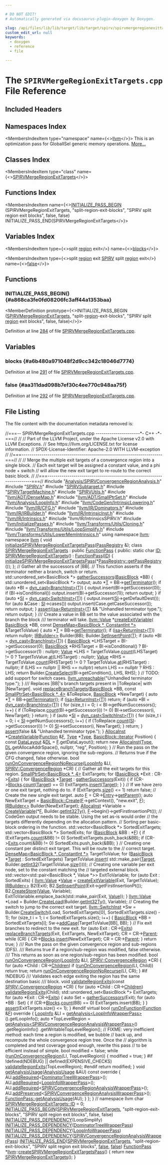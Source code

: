 ```yaml
---

# DO NOT EDIT!
# Automatically generated via docusaurus-plugin-doxygen by Doxygen.

slug: /api/files/lib/lib/target/lib/target/spirv/spirvmergeregionexittargets-cpp
custom_edit_url: null
keywords:
  - doxygen
  - reference
  - file

---
```





# The `SPIRVMergeRegionExitTargets.cpp` File Reference

<DoxygenPage pluginConfig={pluginConfig}>



## Included Headers

<IncludesList>
<IncludesListItem
  filePath="Analysis/SPIRVConvergenceRegionAnalysis.h"
  permalink="/docs/api/files/lib/lib/target/lib/target/spirv/lib/target/spirv/analysis/spirvconvergenceregionanalysis-h"
  isLocal="true" />
<IncludesListItem
  filePath="SPIRV.h"
  permalink="/docs/api/files/lib/lib/target/lib/target/spirv/spirv-h"
  isLocal="true" />
<IncludesListItem
  filePath="SPIRVSubtarget.h"
  permalink="/docs/api/files/lib/lib/target/lib/target/spirv/spirvsubtarget-h"
  isLocal="true" />
<IncludesListItem
  filePath="SPIRVTargetMachine.h"
  permalink="/docs/api/files/lib/lib/target/lib/target/spirv/spirvtargetmachine-h"
  isLocal="true" />
<IncludesListItem
  filePath="SPIRVUtils.h"
  permalink="/docs/api/files/lib/lib/target/lib/target/spirv/spirvutils-h"
  isLocal="true" />
<IncludesListItem
  filePath="llvm/ADT/DenseMap.h"
  permalink="/docs/api/files/include/include/llvm/include/llvm/adt/densemap-h"
  isLocal="true" />
<IncludesListItem
  filePath="llvm/ADT/SmallPtrSet.h"
  permalink="/docs/api/files/include/include/llvm/include/llvm/adt/smallptrset-h"
  isLocal="true" />
<IncludesListItem
  filePath="llvm/Analysis/LoopInfo.h"
  permalink="/docs/api/files/include/include/llvm/include/llvm/analysis/loopinfo-h"
  isLocal="true" />
<IncludesListItem
  filePath="llvm/CodeGen/IntrinsicLowering.h"
  permalink="/docs/api/files/include/include/llvm/include/llvm/codegen/intrinsiclowering-h"
  isLocal="true" />
<IncludesListItem
  filePath="llvm/IR/CFG.h"
  permalink="/docs/api/files/include/include/llvm/include/llvm/ir/cfg-h"
  isLocal="true" />
<IncludesListItem
  filePath="llvm/IR/Dominators.h"
  permalink="/docs/api/files/include/include/llvm/include/llvm/ir/dominators-h"
  isLocal="true" />
<IncludesListItem
  filePath="llvm/IR/IRBuilder.h"
  permalink="/docs/api/files/include/include/llvm/include/llvm/ir/irbuilder-h"
  isLocal="true" />
<IncludesListItem
  filePath="llvm/IR/IntrinsicInst.h"
  permalink="/docs/api/files/include/include/llvm/include/llvm/ir/intrinsicinst-h"
  isLocal="true" />
<IncludesListItem
  filePath="llvm/IR/Intrinsics.h"
  permalink="/docs/api/files/include/include/llvm/include/llvm/ir/intrinsics-h"
  isLocal="true" />
<IncludesListItem
  filePath="llvm/IR/IntrinsicsSPIRV.h"
  permalink=""
  isLocal="true" />
<IncludesListItem
  filePath="llvm/InitializePasses.h"
  permalink="/docs/api/files/include/include/llvm/initializepasses-h"
  isLocal="true" />
<IncludesListItem
  filePath="llvm/Transforms/Utils/Cloning.h"
  permalink="/docs/api/files/include/include/llvm/include/llvm/transforms/include/llvm/transforms/utils/cloning-h"
  isLocal="true" />
<IncludesListItem
  filePath="llvm/Transforms/Utils/LoopSimplify.h"
  permalink="/docs/api/files/include/include/llvm/include/llvm/transforms/include/llvm/transforms/utils/loopsimplify-h"
  isLocal="true" />
<IncludesListItem
  filePath="llvm/Transforms/Utils/LowerMemIntrinsics.h"
  permalink="/docs/api/files/include/include/llvm/include/llvm/transforms/include/llvm/transforms/utils/lowermemintrinsics-h"
  isLocal="true" />
</IncludesList>

## Namespaces Index

<MembersIndex>

<MembersIndexItem
  type="namespace"
  name={<><a href="/docs/api/namespaces/llvm">llvm</a></>}>
This is an optimization pass for GlobalISel generic memory operations. <a href="/docs/api/namespaces/llvm/#details">More...</a>
</MembersIndexItem>

</MembersIndex>

## Classes Index

<MembersIndex>

<MembersIndexItem
  type="class"
  name={<><a href="/docs/api/classes/llvm/spirvmergeregionexittargets">SPIRVMergeRegionExitTargets</a></>}>
</MembersIndexItem>

</MembersIndex>

## Functions Index

<MembersIndex>

<MembersIndexItem
  name={<><a href="#a868ca3fe0fd08206fc3aff44a1353baa">INITIALIZE&#95;PASS&#95;BEGIN</a> (SPIRVMergeRegionExitTargets, &quot;split-region-exit-blocks&quot;, &quot;SPIRV split region exit blocks&quot;, false, false) INITIALIZE&#95;PASS&#95;END(SPIRVMergeRegionExitTargets</>}>
</MembersIndexItem>

</MembersIndex>

## Variables Index

<MembersIndex>

<MembersIndexItem
  type={<>split <a href="/docs/api/files/lib/lib/target/lib/target/spirv/lib/target/spirv/analysis/spirvconvergenceregionanalysis-cpp/#a33444c93840b9e9bfdd93c96394c3408">region</a> exit</>}
  name={<><a href="#a6b480a971048f2d9cc342c18046d7774">blocks</a></>}>
</MembersIndexItem>

<MembersIndexItem
  type={<>split <a href="/docs/api/files/lib/lib/target/lib/target/spirv/lib/target/spirv/analysis/spirvconvergenceregionanalysis-cpp/#a33444c93840b9e9bfdd93c96394c3408">region</a> exit <a href="/docs/api/files/lib/lib/target/lib/target/spirv/spirvstructurizer-cpp/#abe947e84f8f6f19b15302c1641ad8415">SPIRV</a> split <a href="/docs/api/files/lib/lib/target/lib/target/spirv/lib/target/spirv/analysis/spirvconvergenceregionanalysis-cpp/#a33444c93840b9e9bfdd93c96394c3408">region</a> exit</>}
  name={<><a href="#aa311dad098b7ef30c4ee770c948aa75f">false</a></>}>
</MembersIndexItem>

</MembersIndex>


<SectionDefinition>

## Functions

### INITIALIZE&#95;PASS&#95;BEGIN() {#a868ca3fe0fd08206fc3aff44a1353baa}

<MemberDefinition
  prototype={<>INITIALIZE&#95;PASS&#95;BEGIN (<a href="/docs/api/classes/llvm/spirvmergeregionexittargets">SPIRVMergeRegionExitTargets</a>, &quot;split-<a href="/docs/api/files/lib/lib/target/lib/target/spirv/lib/target/spirv/analysis/spirvconvergenceregionanalysis-cpp/#a33444c93840b9e9bfdd93c96394c3408">region</a>-exit-blocks&quot;, &quot;SPIRV split <a href="/docs/api/files/lib/lib/target/lib/target/spirv/lib/target/spirv/analysis/spirvconvergenceregionanalysis-cpp/#a33444c93840b9e9bfdd93c96394c3408">region</a> exit blocks&quot;, false, false)</>}>

Definition at line <a href="#l00284">284</a> of file <a href="/docs/api/files/lib/lib/target/lib/target/spirv/spirvmergeregionexittargets-cpp">SPIRVMergeRegionExitTargets.cpp</a>.
</MemberDefinition>

</SectionDefinition>

<SectionDefinition>

## Variables

### blocks {#a6b480a971048f2d9cc342c18046d7774}

<MemberDefinition
  prototype="split region exit SPIRV split region exit blocks">

Definition at line <a href="#l00291">291</a> of file <a href="/docs/api/files/lib/lib/target/lib/target/spirv/spirvmergeregionexittargets-cpp">SPIRVMergeRegionExitTargets.cpp</a>.
</MemberDefinition>

### false {#aa311dad098b7ef30c4ee770c948aa75f}

<MemberDefinition
  prototype="split region exit SPIRV split region exit false">

Definition at line <a href="#l00292">292</a> of file <a href="/docs/api/files/lib/lib/target/lib/target/spirv/spirvmergeregionexittargets-cpp">SPIRVMergeRegionExitTargets.cpp</a>.
</MemberDefinition>

</SectionDefinition>

## File Listing

The file content with the documentation metadata removed is:

<ProgramListing>

<Link id="l00001" /><CodeLine lineNumber="1"><Highlight kind="comment">//===-- SPIRVMergeRegionExitTargets.cpp ----------------------&#42;- C++ -&#42;-===//</Highlight><Highlight kind="normal"></Highlight></CodeLine>
<Link id="l00002" /><CodeLine lineNumber="2"><Highlight kind="normal"></Highlight><Highlight kind="comment">//</Highlight><Highlight kind="normal"></Highlight></CodeLine>
<Link id="l00003" /><CodeLine lineNumber="3"><Highlight kind="normal"></Highlight><Highlight kind="comment">// Part of the LLVM Project, under the Apache License v2.0 with LLVM Exceptions.</Highlight><Highlight kind="normal"></Highlight></CodeLine>
<Link id="l00004" /><CodeLine lineNumber="4"><Highlight kind="normal"></Highlight><Highlight kind="comment">// See https://llvm.org/LICENSE.txt for license information.</Highlight><Highlight kind="normal"></Highlight></CodeLine>
<Link id="l00005" /><CodeLine lineNumber="5"><Highlight kind="normal"></Highlight><Highlight kind="comment">// SPDX-License-Identifier: Apache-2.0 WITH LLVM-exception</Highlight><Highlight kind="normal"></Highlight></CodeLine>
<Link id="l00006" /><CodeLine lineNumber="6"><Highlight kind="normal"></Highlight><Highlight kind="comment">//</Highlight><Highlight kind="normal"></Highlight></CodeLine>
<Link id="l00007" /><CodeLine lineNumber="7"><Highlight kind="normal"></Highlight><Highlight kind="comment">//===----------------------------------------------------------------------===//</Highlight><Highlight kind="normal"></Highlight></CodeLine>
<Link id="l00008" /><CodeLine lineNumber="8"><Highlight kind="normal"></Highlight><Highlight kind="comment">//</Highlight><Highlight kind="normal"></Highlight></CodeLine>
<Link id="l00009" /><CodeLine lineNumber="9"><Highlight kind="normal"></Highlight><Highlight kind="comment">// Merge the multiple exit targets of a convergence region into a single block.</Highlight><Highlight kind="normal"></Highlight></CodeLine>
<Link id="l00010" /><CodeLine lineNumber="10"><Highlight kind="normal"></Highlight><Highlight kind="comment">// Each exit target will be assigned a constant value, and a phi node + switch</Highlight><Highlight kind="normal"></Highlight></CodeLine>
<Link id="l00011" /><CodeLine lineNumber="11"><Highlight kind="normal"></Highlight><Highlight kind="comment">// will allow the new exit target to re-route to the correct basic block.</Highlight><Highlight kind="normal"></Highlight></CodeLine>
<Link id="l00012" /><CodeLine lineNumber="12"><Highlight kind="normal"></Highlight><Highlight kind="comment">//</Highlight><Highlight kind="normal"></Highlight></CodeLine>
<Link id="l00013" /><CodeLine lineNumber="13"><Highlight kind="normal"></Highlight><Highlight kind="comment">//===----------------------------------------------------------------------===//</Highlight><Highlight kind="normal"></Highlight></CodeLine>
<Link id="l00014" /><CodeLine lineNumber="14"><Highlight kind="normal"></Highlight></CodeLine>
<Link id="l00015" /><CodeLine lineNumber="15"><Highlight kind="normal"></Highlight><Highlight kind="preprocessor">#include &quot;<a href="/docs/api/files/lib/lib/target/lib/target/spirv/lib/target/spirv/analysis/spirvconvergenceregionanalysis-h">Analysis/SPIRVConvergenceRegionAnalysis.h</a>&quot;</Highlight><Highlight kind="normal"></Highlight></CodeLine>
<Link id="l00016" /><CodeLine lineNumber="16"><Highlight kind="normal"></Highlight><Highlight kind="preprocessor">#include &quot;<a href="/docs/api/files/lib/lib/target/lib/target/spirv/spirv-h">SPIRV.h</a>&quot;</Highlight><Highlight kind="normal"></Highlight></CodeLine>
<Link id="l00017" /><CodeLine lineNumber="17"><Highlight kind="normal"></Highlight><Highlight kind="preprocessor">#include &quot;<a href="/docs/api/files/lib/lib/target/lib/target/spirv/spirvsubtarget-h">SPIRVSubtarget.h</a>&quot;</Highlight><Highlight kind="normal"></Highlight></CodeLine>
<Link id="l00018" /><CodeLine lineNumber="18"><Highlight kind="normal"></Highlight><Highlight kind="preprocessor">#include &quot;<a href="/docs/api/files/lib/lib/target/lib/target/spirv/spirvtargetmachine-h">SPIRVTargetMachine.h</a>&quot;</Highlight><Highlight kind="normal"></Highlight></CodeLine>
<Link id="l00019" /><CodeLine lineNumber="19"><Highlight kind="normal"></Highlight><Highlight kind="preprocessor">#include &quot;<a href="/docs/api/files/lib/lib/target/lib/target/spirv/spirvutils-h">SPIRVUtils.h</a>&quot;</Highlight><Highlight kind="normal"></Highlight></CodeLine>
<Link id="l00020" /><CodeLine lineNumber="20"><Highlight kind="normal"></Highlight><Highlight kind="preprocessor">#include &quot;<a href="/docs/api/files/include/include/llvm/include/llvm/adt/densemap-h">llvm/ADT/DenseMap.h</a>&quot;</Highlight><Highlight kind="normal"></Highlight></CodeLine>
<Link id="l00021" /><CodeLine lineNumber="21"><Highlight kind="normal"></Highlight><Highlight kind="preprocessor">#include &quot;<a href="/docs/api/files/include/include/llvm/include/llvm/adt/smallptrset-h">llvm/ADT/SmallPtrSet.h</a>&quot;</Highlight><Highlight kind="normal"></Highlight></CodeLine>
<Link id="l00022" /><CodeLine lineNumber="22"><Highlight kind="normal"></Highlight><Highlight kind="preprocessor">#include &quot;<a href="/docs/api/files/include/include/llvm/include/llvm/analysis/loopinfo-h">llvm/Analysis/LoopInfo.h</a>&quot;</Highlight><Highlight kind="normal"></Highlight></CodeLine>
<Link id="l00023" /><CodeLine lineNumber="23"><Highlight kind="normal"></Highlight><Highlight kind="preprocessor">#include &quot;<a href="/docs/api/files/include/include/llvm/include/llvm/codegen/intrinsiclowering-h">llvm/CodeGen/IntrinsicLowering.h</a>&quot;</Highlight><Highlight kind="normal"></Highlight></CodeLine>
<Link id="l00024" /><CodeLine lineNumber="24"><Highlight kind="normal"></Highlight><Highlight kind="preprocessor">#include &quot;<a href="/docs/api/files/include/include/llvm/include/llvm/ir/cfg-h">llvm/IR/CFG.h</a>&quot;</Highlight><Highlight kind="normal"></Highlight></CodeLine>
<Link id="l00025" /><CodeLine lineNumber="25"><Highlight kind="normal"></Highlight><Highlight kind="preprocessor">#include &quot;<a href="/docs/api/files/include/include/llvm/include/llvm/ir/dominators-h">llvm/IR/Dominators.h</a>&quot;</Highlight><Highlight kind="normal"></Highlight></CodeLine>
<Link id="l00026" /><CodeLine lineNumber="26"><Highlight kind="normal"></Highlight><Highlight kind="preprocessor">#include &quot;<a href="/docs/api/files/include/include/llvm/include/llvm/ir/irbuilder-h">llvm/IR/IRBuilder.h</a>&quot;</Highlight><Highlight kind="normal"></Highlight></CodeLine>
<Link id="l00027" /><CodeLine lineNumber="27"><Highlight kind="normal"></Highlight><Highlight kind="preprocessor">#include &quot;<a href="/docs/api/files/include/include/llvm/include/llvm/ir/intrinsicinst-h">llvm/IR/IntrinsicInst.h</a>&quot;</Highlight><Highlight kind="normal"></Highlight></CodeLine>
<Link id="l00028" /><CodeLine lineNumber="28"><Highlight kind="normal"></Highlight><Highlight kind="preprocessor">#include &quot;<a href="/docs/api/files/include/include/llvm/include/llvm/ir/intrinsics-h">llvm/IR/Intrinsics.h</a>&quot;</Highlight><Highlight kind="normal"></Highlight></CodeLine>
<Link id="l00029" /><CodeLine lineNumber="29"><Highlight kind="normal"></Highlight><Highlight kind="preprocessor">#include &quot;llvm/IR/IntrinsicsSPIRV.h&quot;</Highlight><Highlight kind="normal"></Highlight></CodeLine>
<Link id="l00030" /><CodeLine lineNumber="30"><Highlight kind="normal"></Highlight><Highlight kind="preprocessor">#include &quot;<a href="/docs/api/files/include/include/llvm/initializepasses-h">llvm/InitializePasses.h</a>&quot;</Highlight><Highlight kind="normal"></Highlight></CodeLine>
<Link id="l00031" /><CodeLine lineNumber="31"><Highlight kind="normal"></Highlight><Highlight kind="preprocessor">#include &quot;<a href="/docs/api/files/include/include/llvm/include/llvm/transforms/include/llvm/transforms/utils/cloning-h">llvm/Transforms/Utils/Cloning.h</a>&quot;</Highlight><Highlight kind="normal"></Highlight></CodeLine>
<Link id="l00032" /><CodeLine lineNumber="32"><Highlight kind="normal"></Highlight><Highlight kind="preprocessor">#include &quot;<a href="/docs/api/files/include/include/llvm/include/llvm/transforms/include/llvm/transforms/utils/loopsimplify-h">llvm/Transforms/Utils/LoopSimplify.h</a>&quot;</Highlight><Highlight kind="normal"></Highlight></CodeLine>
<Link id="l00033" /><CodeLine lineNumber="33"><Highlight kind="normal"></Highlight><Highlight kind="preprocessor">#include &quot;<a href="/docs/api/files/include/include/llvm/include/llvm/transforms/include/llvm/transforms/utils/lowermemintrinsics-h">llvm/Transforms/Utils/LowerMemIntrinsics.h</a>&quot;</Highlight><Highlight kind="normal"></Highlight></CodeLine>
<Link id="l00034" /><CodeLine lineNumber="34"><Highlight kind="normal"></Highlight></CodeLine>
<Link id="l00035" /><CodeLine lineNumber="35"><Highlight kind="normal"></Highlight><Highlight kind="keyword">using namespace </Highlight><Highlight kind="normal"><a href="/docs/api/namespaces/llvm">llvm</a>;</Highlight></CodeLine>
<Link id="l00036" /><CodeLine lineNumber="36"><Highlight kind="normal"></Highlight></CodeLine>
<Link id="l00037" /><CodeLine lineNumber="37"><Highlight kind="normal"></Highlight><Highlight kind="keyword">namespace </Highlight><Highlight kind="normal"><a href="/docs/api/namespaces/llvm">llvm</a> &#123;</Highlight></CodeLine>
<Link id="l00038" /><CodeLine lineNumber="38" lineLink="/docs/api/namespaces/llvm/#a430c0cf370e733298df67b6d531e85fb"><Highlight kind="normal"></Highlight><Highlight kind="keywordtype">void</Highlight><Highlight kind="normal"> <a href="/docs/api/namespaces/llvm/#a430c0cf370e733298df67b6d531e85fb">initializeSPIRVMergeRegionExitTargetsPass</a>(<a href="/docs/api/classes/llvm/passregistry">PassRegistry</a> &amp;);</Highlight></CodeLine>
<Link id="l00039" /><CodeLine lineNumber="39"><Highlight kind="normal"></Highlight></CodeLine>
<Link id="l00040" /><CodeLine lineNumber="40" lineLink="/docs/api/classes/llvm/spirvmergeregionexittargets"><Highlight kind="normal"></Highlight><Highlight kind="keyword">class </Highlight><Highlight kind="normal"><a href="/docs/api/classes/llvm/spirvmergeregionexittargets/#a58dcf74500ebec372461f0eea22c0c12">SPIRVMergeRegionExitTargets</a> : </Highlight><Highlight kind="keyword">public</Highlight><Highlight kind="normal"> <a href="/docs/api/classes/llvm/functionpass/#a7691d83e3561f781cae4ce4a01bdfa93">FunctionPass</a> &#123;</Highlight></CodeLine>
<Link id="l00041" /><CodeLine lineNumber="41"><Highlight kind="normal"></Highlight><Highlight kind="keyword">public</Highlight><Highlight kind="normal">:</Highlight></CodeLine>
<Link id="l00042" /><CodeLine lineNumber="42" lineLink="/docs/api/classes/llvm/spirvmergeregionexittargets/#ab868af0b380c4241d617f133a85f3b58"><Highlight kind="normal">  </Highlight><Highlight kind="keyword">static</Highlight><Highlight kind="normal"> </Highlight><Highlight kind="keywordtype">char</Highlight><Highlight kind="normal"> <a href="/docs/api/classes/llvm/spirvmergeregionexittargets/#ab868af0b380c4241d617f133a85f3b58">ID</a>;</Highlight></CodeLine>
<Link id="l00043" /><CodeLine lineNumber="43"><Highlight kind="normal"></Highlight></CodeLine>
<Link id="l00044" /><CodeLine lineNumber="44" lineLink="/docs/api/classes/llvm/spirvmergeregionexittargets/#a58dcf74500ebec372461f0eea22c0c12"><Highlight kind="normal">  <a href="/docs/api/classes/llvm/spirvmergeregionexittargets/#a58dcf74500ebec372461f0eea22c0c12">SPIRVMergeRegionExitTargets</a>() : <a href="/docs/api/classes/llvm/functionpass/#a7691d83e3561f781cae4ce4a01bdfa93">FunctionPass</a>(<a href="/docs/api/classes/llvm/spirvmergeregionexittargets/#ab868af0b380c4241d617f133a85f3b58">ID</a>) &#123;</Highlight></CodeLine>
<Link id="l00045" /><CodeLine lineNumber="45"><Highlight kind="normal">    <a href="/docs/api/namespaces/llvm/#a430c0cf370e733298df67b6d531e85fb">initializeSPIRVMergeRegionExitTargetsPass</a>(&#42;<a href="/docs/api/classes/llvm/passregistry/#a05a729900b76c89e808c6c3094921b2f">PassRegistry::getPassRegistry</a>());</Highlight></CodeLine>
<Link id="l00046" /><CodeLine lineNumber="46"><Highlight kind="normal">  &#125;;</Highlight></CodeLine>
<Link id="l00047" /><CodeLine lineNumber="47"><Highlight kind="normal"></Highlight></CodeLine>
<Link id="l00048" /><CodeLine lineNumber="48"><Highlight kind="normal">  </Highlight><Highlight kind="comment">// Gather all the successors of |BB|.</Highlight><Highlight kind="normal"></Highlight></CodeLine>
<Link id="l00049" /><CodeLine lineNumber="49"><Highlight kind="normal">  </Highlight><Highlight kind="comment">// This function asserts if the terminator neither a branch, switch or return.</Highlight><Highlight kind="normal"></Highlight></CodeLine>
<Link id="l00050" /><CodeLine lineNumber="50" lineLink="/docs/api/classes/llvm/spirvmergeregionexittargets/#a1ec0b67cb3bfede0da5e10a3ef76d9eb"><Highlight kind="normal">  std::unordered&#95;set&lt;BasicBlock &#42;&gt; <a href="/docs/api/classes/llvm/spirvmergeregionexittargets/#a1ec0b67cb3bfede0da5e10a3ef76d9eb">gatherSuccessors</a>(<a href="/docs/api/classes/llvm/basicblock">BasicBlock</a> &#42;BB) &#123;</Highlight></CodeLine>
<Link id="l00051" /><CodeLine lineNumber="51"><Highlight kind="normal">    std::unordered&#95;set&lt;BasicBlock &#42;&gt; output;</Highlight></CodeLine>
<Link id="l00052" /><CodeLine lineNumber="52"><Highlight kind="normal">    </Highlight><Highlight kind="keyword">auto</Highlight><Highlight kind="normal"> &#42;<a href="/docs/api/files/lib/lib/target/lib/target/mips/mips16isellowering-cpp/#a0acb682b8260ab1c60b918599864e2e5">T</a> = BB-&gt;<a href="/docs/api/classes/llvm/basicblock/#aef9e9fcf4c5dfce90276ca16d91b8e46">getTerminator</a>();</Highlight></CodeLine>
<Link id="l00053" /><CodeLine lineNumber="53"><Highlight kind="normal"></Highlight></CodeLine>
<Link id="l00054" /><CodeLine lineNumber="54"><Highlight kind="normal">    </Highlight><Highlight kind="keywordflow">if</Highlight><Highlight kind="normal"> (</Highlight><Highlight kind="keyword">auto</Highlight><Highlight kind="normal"> &#42;BI = <a href="/docs/api/namespaces/llvm/#a22eeee01734061ac1b31ccd994c49eef">dyn&#95;cast&lt;BranchInst&gt;</a>(<a href="/docs/api/files/lib/lib/target/lib/target/mips/mips16isellowering-cpp/#a0acb682b8260ab1c60b918599864e2e5">T</a>)) &#123;</Highlight></CodeLine>
<Link id="l00055" /><CodeLine lineNumber="55"><Highlight kind="normal">      output.insert(BI-&gt;getSuccessor(0));</Highlight></CodeLine>
<Link id="l00056" /><CodeLine lineNumber="56"><Highlight kind="normal">      </Highlight><Highlight kind="keywordflow">if</Highlight><Highlight kind="normal"> (BI-&gt;isConditional())</Highlight></CodeLine>
<Link id="l00057" /><CodeLine lineNumber="57"><Highlight kind="normal">        output.insert(BI-&gt;getSuccessor(1));</Highlight></CodeLine>
<Link id="l00058" /><CodeLine lineNumber="58"><Highlight kind="normal">      </Highlight><Highlight kind="keywordflow">return</Highlight><Highlight kind="normal"> output;</Highlight></CodeLine>
<Link id="l00059" /><CodeLine lineNumber="59"><Highlight kind="normal">    &#125;</Highlight></CodeLine>
<Link id="l00060" /><CodeLine lineNumber="60"><Highlight kind="normal"></Highlight></CodeLine>
<Link id="l00061" /><CodeLine lineNumber="61"><Highlight kind="normal">    </Highlight><Highlight kind="keywordflow">if</Highlight><Highlight kind="normal"> (</Highlight><Highlight kind="keyword">auto</Highlight><Highlight kind="normal"> &#42;<a href="/docs/api/namespaces/llvm/si">SI</a> = <a href="/docs/api/namespaces/llvm/#a22eeee01734061ac1b31ccd994c49eef">dyn&#95;cast&lt;SwitchInst&gt;</a>(<a href="/docs/api/files/lib/lib/target/lib/target/mips/mips16isellowering-cpp/#a0acb682b8260ab1c60b918599864e2e5">T</a>)) &#123;</Highlight></CodeLine>
<Link id="l00062" /><CodeLine lineNumber="62"><Highlight kind="normal">      output.insert(<a href="/docs/api/namespaces/llvm/si">SI</a>-&gt;getDefaultDest());</Highlight></CodeLine>
<Link id="l00063" /><CodeLine lineNumber="63"><Highlight kind="normal">      </Highlight><Highlight kind="keywordflow">for</Highlight><Highlight kind="normal"> (</Highlight><Highlight kind="keyword">auto</Highlight><Highlight kind="normal"> &amp;Case : <a href="/docs/api/namespaces/llvm/si">SI</a>-&gt;cases())</Highlight></CodeLine>
<Link id="l00064" /><CodeLine lineNumber="64"><Highlight kind="normal">        output.insert(Case.getCaseSuccessor());</Highlight></CodeLine>
<Link id="l00065" /><CodeLine lineNumber="65"><Highlight kind="normal">      </Highlight><Highlight kind="keywordflow">return</Highlight><Highlight kind="normal"> output;</Highlight></CodeLine>
<Link id="l00066" /><CodeLine lineNumber="66"><Highlight kind="normal">    &#125;</Highlight></CodeLine>
<Link id="l00067" /><CodeLine lineNumber="67"><Highlight kind="normal"></Highlight></CodeLine>
<Link id="l00068" /><CodeLine lineNumber="68"><Highlight kind="normal">    <a href="/docs/api/files/lib/lib/target/lib/target/amdgpu/silowercontrolflow-cpp/#a4868c5d81c5ccc98c47aeab6244346a0">assert</a>(<a href="/docs/api/namespaces/llvm/#a92ca992e52dddc420f4b069cae06dfbe">isa&lt;ReturnInst&gt;</a>(<a href="/docs/api/files/lib/lib/target/lib/target/mips/mips16isellowering-cpp/#a0acb682b8260ab1c60b918599864e2e5">T</a>) &amp;&amp; </Highlight><Highlight kind="stringliteral">&quot;Unhandled terminator type.&quot;</Highlight><Highlight kind="normal">);</Highlight></CodeLine>
<Link id="l00069" /><CodeLine lineNumber="69"><Highlight kind="normal">    </Highlight><Highlight kind="keywordflow">return</Highlight><Highlight kind="normal"> output;</Highlight></CodeLine>
<Link id="l00070" /><CodeLine lineNumber="70"><Highlight kind="normal">  &#125;</Highlight></CodeLine>
<Link id="l00071" /><CodeLine lineNumber="71"><Highlight kind="normal"></Highlight><Highlight kind="comment"></Highlight></CodeLine>
<Link id="l00072" /><CodeLine lineNumber="72"><Highlight kind="comment">  /// Create a value in BB set to the value associated with the branch the block</Highlight></CodeLine>
<Link id="l00073" /><CodeLine lineNumber="73"><Highlight kind="comment">  /// terminator will take.</Highlight><Highlight kind="normal"></Highlight></CodeLine>
<Link id="l00074" /><CodeLine lineNumber="74" lineLink="/docs/api/classes/llvm/spirvmergeregionexittargets/#a8fcf014aa7d3fd2461ab2349b397b647"><Highlight kind="normal">  <a href="/docs/api/classes/llvm/value">llvm::Value</a> &#42;<a href="/docs/api/classes/llvm/spirvmergeregionexittargets/#a8fcf014aa7d3fd2461ab2349b397b647">createExitVariable</a>(</Highlight></CodeLine>
<Link id="l00075" /><CodeLine lineNumber="75"><Highlight kind="normal">      <a href="/docs/api/classes/llvm/basicblock">BasicBlock</a> &#42;BB,</Highlight></CodeLine>
<Link id="l00076" /><CodeLine lineNumber="76"><Highlight kind="normal">      </Highlight><Highlight kind="keyword">const</Highlight><Highlight kind="normal"> <a href="/docs/api/classes/llvm/densemap">DenseMap&lt;BasicBlock &#42;, ConstantInt &#42;&gt;</a> &amp;TargetToValue) &#123;</Highlight></CodeLine>
<Link id="l00077" /><CodeLine lineNumber="77"><Highlight kind="normal">    </Highlight><Highlight kind="keyword">auto</Highlight><Highlight kind="normal"> &#42;<a href="/docs/api/files/lib/lib/target/lib/target/mips/mips16isellowering-cpp/#a0acb682b8260ab1c60b918599864e2e5">T</a> = BB-&gt;<a href="/docs/api/classes/llvm/basicblock/#aef9e9fcf4c5dfce90276ca16d91b8e46">getTerminator</a>();</Highlight></CodeLine>
<Link id="l00078" /><CodeLine lineNumber="78"><Highlight kind="normal">    </Highlight><Highlight kind="keywordflow">if</Highlight><Highlight kind="normal"> (<a href="/docs/api/namespaces/llvm/#a92ca992e52dddc420f4b069cae06dfbe">isa&lt;ReturnInst&gt;</a>(<a href="/docs/api/files/lib/lib/target/lib/target/mips/mips16isellowering-cpp/#a0acb682b8260ab1c60b918599864e2e5">T</a>))</Highlight></CodeLine>
<Link id="l00079" /><CodeLine lineNumber="79"><Highlight kind="normal">      </Highlight><Highlight kind="keywordflow">return</Highlight><Highlight kind="normal"> </Highlight><Highlight kind="keyword">nullptr</Highlight><Highlight kind="normal">;</Highlight></CodeLine>
<Link id="l00080" /><CodeLine lineNumber="80"><Highlight kind="normal"></Highlight></CodeLine>
<Link id="l00081" /><CodeLine lineNumber="81"><Highlight kind="normal">    <a href="/docs/api/classes/llvm/irbuilder">IRBuilder&lt;&gt;</a> Builder(BB);</Highlight></CodeLine>
<Link id="l00082" /><CodeLine lineNumber="82"><Highlight kind="normal">    Builder.<a href="/docs/api/classes/llvm/irbuilderbase/#ace45cae6925c65e9d6916e09dd5b17cc">SetInsertPoint</a>(<a href="/docs/api/files/lib/lib/target/lib/target/mips/mips16isellowering-cpp/#a0acb682b8260ab1c60b918599864e2e5">T</a>);</Highlight></CodeLine>
<Link id="l00083" /><CodeLine lineNumber="83"><Highlight kind="normal"></Highlight></CodeLine>
<Link id="l00084" /><CodeLine lineNumber="84"><Highlight kind="normal">    </Highlight><Highlight kind="keywordflow">if</Highlight><Highlight kind="normal"> (</Highlight><Highlight kind="keyword">auto</Highlight><Highlight kind="normal"> &#42;BI = <a href="/docs/api/namespaces/llvm/#a22eeee01734061ac1b31ccd994c49eef">dyn&#95;cast&lt;BranchInst&gt;</a>(<a href="/docs/api/files/lib/lib/target/lib/target/mips/mips16isellowering-cpp/#a0acb682b8260ab1c60b918599864e2e5">T</a>)) &#123;</Highlight></CodeLine>
<Link id="l00085" /><CodeLine lineNumber="85"><Highlight kind="normal"></Highlight></CodeLine>
<Link id="l00086" /><CodeLine lineNumber="86"><Highlight kind="normal">      <a href="/docs/api/classes/llvm/basicblock">BasicBlock</a> &#42;LHSTarget = BI-&gt;getSuccessor(0);</Highlight></CodeLine>
<Link id="l00087" /><CodeLine lineNumber="87"><Highlight kind="normal">      <a href="/docs/api/classes/llvm/basicblock">BasicBlock</a> &#42;RHSTarget =</Highlight></CodeLine>
<Link id="l00088" /><CodeLine lineNumber="88"><Highlight kind="normal">          BI-&gt;isConditional() ? BI-&gt;getSuccessor(1) : </Highlight><Highlight kind="keyword">nullptr</Highlight><Highlight kind="normal">;</Highlight></CodeLine>
<Link id="l00089" /><CodeLine lineNumber="89"><Highlight kind="normal"></Highlight></CodeLine>
<Link id="l00090" /><CodeLine lineNumber="90"><Highlight kind="normal">      <a href="/docs/api/classes/llvm/value">Value</a> &#42;LHS = TargetToValue.<a href="/docs/api/classes/llvm/densemapbase/#a53408c95a7bfb5443b43fb2134c3eb23">count</a>(LHSTarget) != 0</Highlight></CodeLine>
<Link id="l00091" /><CodeLine lineNumber="91"><Highlight kind="normal">                       ? TargetToValue.<a href="/docs/api/classes/llvm/densemapbase/#a6cf1231457e9dca2d160ee236da9dfaa">at</a>(LHSTarget)</Highlight></CodeLine>
<Link id="l00092" /><CodeLine lineNumber="92"><Highlight kind="normal">                       : </Highlight><Highlight kind="keyword">nullptr</Highlight><Highlight kind="normal">;</Highlight></CodeLine>
<Link id="l00093" /><CodeLine lineNumber="93"><Highlight kind="normal">      <a href="/docs/api/classes/llvm/value">Value</a> &#42;RHS = TargetToValue.<a href="/docs/api/classes/llvm/densemapbase/#a53408c95a7bfb5443b43fb2134c3eb23">count</a>(RHSTarget) != 0</Highlight></CodeLine>
<Link id="l00094" /><CodeLine lineNumber="94"><Highlight kind="normal">                       ? TargetToValue.<a href="/docs/api/classes/llvm/densemapbase/#a6cf1231457e9dca2d160ee236da9dfaa">at</a>(RHSTarget)</Highlight></CodeLine>
<Link id="l00095" /><CodeLine lineNumber="95"><Highlight kind="normal">                       : </Highlight><Highlight kind="keyword">nullptr</Highlight><Highlight kind="normal">;</Highlight></CodeLine>
<Link id="l00096" /><CodeLine lineNumber="96"><Highlight kind="normal"></Highlight></CodeLine>
<Link id="l00097" /><CodeLine lineNumber="97"><Highlight kind="normal">      </Highlight><Highlight kind="keywordflow">if</Highlight><Highlight kind="normal"> (LHS == </Highlight><Highlight kind="keyword">nullptr</Highlight><Highlight kind="normal"> || RHS == </Highlight><Highlight kind="keyword">nullptr</Highlight><Highlight kind="normal">)</Highlight></CodeLine>
<Link id="l00098" /><CodeLine lineNumber="98"><Highlight kind="normal">        </Highlight><Highlight kind="keywordflow">return</Highlight><Highlight kind="normal"> LHS == </Highlight><Highlight kind="keyword">nullptr</Highlight><Highlight kind="normal"> ? RHS : LHS;</Highlight></CodeLine>
<Link id="l00099" /><CodeLine lineNumber="99"><Highlight kind="normal">      </Highlight><Highlight kind="keywordflow">return</Highlight><Highlight kind="normal"> Builder.<a href="/docs/api/classes/llvm/irbuilderbase/#a49b228f797f9b3563256da446100c3ac">CreateSelect</a>(BI-&gt;getCondition(), LHS, RHS);</Highlight></CodeLine>
<Link id="l00100" /><CodeLine lineNumber="100"><Highlight kind="normal">    &#125;</Highlight></CodeLine>
<Link id="l00101" /><CodeLine lineNumber="101"><Highlight kind="normal"></Highlight></CodeLine>
<Link id="l00102" /><CodeLine lineNumber="102"><Highlight kind="normal">    </Highlight><Highlight kind="comment">// TODO: add support for switch cases.</Highlight><Highlight kind="normal"></Highlight></CodeLine>
<Link id="l00103" /><CodeLine lineNumber="103"><Highlight kind="normal">    <a href="/docs/api/files/include/include/llvm/include/llvm/support/errorhandling-h/#ace243f5c25697a1107cce46626b3dc94">llvm&#95;unreachable</a>(</Highlight><Highlight kind="stringliteral">&quot;Unhandled terminator type.&quot;</Highlight><Highlight kind="normal">);</Highlight></CodeLine>
<Link id="l00104" /><CodeLine lineNumber="104"><Highlight kind="normal">  &#125;</Highlight></CodeLine>
<Link id="l00105" /><CodeLine lineNumber="105"><Highlight kind="normal"></Highlight><Highlight kind="comment"></Highlight></CodeLine>
<Link id="l00106" /><CodeLine lineNumber="106"><Highlight kind="comment">  /// Replaces |BB|&#39;s branch targets present in |ToReplace| with |NewTarget|.</Highlight><Highlight kind="normal"></Highlight></CodeLine>
<Link id="l00107" /><CodeLine lineNumber="107" lineLink="/docs/api/classes/llvm/spirvmergeregionexittargets/#a345ec4bbdfd40d9bf6166ae3bf29c5ab"><Highlight kind="normal">  </Highlight><Highlight kind="keywordtype">void</Highlight><Highlight kind="normal"> <a href="/docs/api/classes/llvm/spirvmergeregionexittargets/#a345ec4bbdfd40d9bf6166ae3bf29c5ab">replaceBranchTargets</a>(<a href="/docs/api/classes/llvm/basicblock">BasicBlock</a> &#42;BB,</Highlight></CodeLine>
<Link id="l00108" /><CodeLine lineNumber="108"><Highlight kind="normal">                            </Highlight><Highlight kind="keyword">const</Highlight><Highlight kind="normal"> <a href="/docs/api/classes/llvm/smallptrset">SmallPtrSet&lt;BasicBlock &#42;, 4&gt;</a> &amp;ToReplace,</Highlight></CodeLine>
<Link id="l00109" /><CodeLine lineNumber="109"><Highlight kind="normal">                            <a href="/docs/api/classes/llvm/basicblock">BasicBlock</a> &#42;NewTarget) &#123;</Highlight></CodeLine>
<Link id="l00110" /><CodeLine lineNumber="110"><Highlight kind="normal">    </Highlight><Highlight kind="keyword">auto</Highlight><Highlight kind="normal"> &#42;<a href="/docs/api/files/lib/lib/target/lib/target/mips/mips16isellowering-cpp/#a0acb682b8260ab1c60b918599864e2e5">T</a> = BB-&gt;<a href="/docs/api/classes/llvm/basicblock/#aef9e9fcf4c5dfce90276ca16d91b8e46">getTerminator</a>();</Highlight></CodeLine>
<Link id="l00111" /><CodeLine lineNumber="111"><Highlight kind="normal">    </Highlight><Highlight kind="keywordflow">if</Highlight><Highlight kind="normal"> (<a href="/docs/api/namespaces/llvm/#a92ca992e52dddc420f4b069cae06dfbe">isa&lt;ReturnInst&gt;</a>(<a href="/docs/api/files/lib/lib/target/lib/target/mips/mips16isellowering-cpp/#a0acb682b8260ab1c60b918599864e2e5">T</a>))</Highlight></CodeLine>
<Link id="l00112" /><CodeLine lineNumber="112"><Highlight kind="normal">      </Highlight><Highlight kind="keywordflow">return</Highlight><Highlight kind="normal">;</Highlight></CodeLine>
<Link id="l00113" /><CodeLine lineNumber="113"><Highlight kind="normal"></Highlight></CodeLine>
<Link id="l00114" /><CodeLine lineNumber="114"><Highlight kind="normal">    </Highlight><Highlight kind="keywordflow">if</Highlight><Highlight kind="normal"> (</Highlight><Highlight kind="keyword">auto</Highlight><Highlight kind="normal"> &#42;BI = <a href="/docs/api/namespaces/llvm/#a22eeee01734061ac1b31ccd994c49eef">dyn&#95;cast&lt;BranchInst&gt;</a>(<a href="/docs/api/files/lib/lib/target/lib/target/mips/mips16isellowering-cpp/#a0acb682b8260ab1c60b918599864e2e5">T</a>)) &#123;</Highlight></CodeLine>
<Link id="l00115" /><CodeLine lineNumber="115"><Highlight kind="normal">      </Highlight><Highlight kind="keywordflow">for</Highlight><Highlight kind="normal"> (</Highlight><Highlight kind="keywordtype">size&#95;t</Highlight><Highlight kind="normal"> i = 0; i &lt; BI-&gt;getNumSuccessors(); i++) &#123;</Highlight></CodeLine>
<Link id="l00116" /><CodeLine lineNumber="116"><Highlight kind="normal">        </Highlight><Highlight kind="keywordflow">if</Highlight><Highlight kind="normal"> (ToReplace.<a href="/docs/api/classes/llvm/smallptrsetimpl/#a1f475b0df44ebd7169e720fa1bf9169e">count</a>(BI-&gt;getSuccessor(i)) != 0)</Highlight></CodeLine>
<Link id="l00117" /><CodeLine lineNumber="117"><Highlight kind="normal">          BI-&gt;setSuccessor(i, NewTarget);</Highlight></CodeLine>
<Link id="l00118" /><CodeLine lineNumber="118"><Highlight kind="normal">      &#125;</Highlight></CodeLine>
<Link id="l00119" /><CodeLine lineNumber="119"><Highlight kind="normal">      </Highlight><Highlight kind="keywordflow">return</Highlight><Highlight kind="normal">;</Highlight></CodeLine>
<Link id="l00120" /><CodeLine lineNumber="120"><Highlight kind="normal">    &#125;</Highlight></CodeLine>
<Link id="l00121" /><CodeLine lineNumber="121"><Highlight kind="normal"></Highlight></CodeLine>
<Link id="l00122" /><CodeLine lineNumber="122"><Highlight kind="normal">    </Highlight><Highlight kind="keywordflow">if</Highlight><Highlight kind="normal"> (</Highlight><Highlight kind="keyword">auto</Highlight><Highlight kind="normal"> &#42;<a href="/docs/api/namespaces/llvm/si">SI</a> = <a href="/docs/api/namespaces/llvm/#a22eeee01734061ac1b31ccd994c49eef">dyn&#95;cast&lt;SwitchInst&gt;</a>(<a href="/docs/api/files/lib/lib/target/lib/target/mips/mips16isellowering-cpp/#a0acb682b8260ab1c60b918599864e2e5">T</a>)) &#123;</Highlight></CodeLine>
<Link id="l00123" /><CodeLine lineNumber="123"><Highlight kind="normal">      </Highlight><Highlight kind="keywordflow">for</Highlight><Highlight kind="normal"> (</Highlight><Highlight kind="keywordtype">size&#95;t</Highlight><Highlight kind="normal"> i = 0; i &lt; <a href="/docs/api/namespaces/llvm/si">SI</a>-&gt;getNumSuccessors(); i++) &#123;</Highlight></CodeLine>
<Link id="l00124" /><CodeLine lineNumber="124"><Highlight kind="normal">        </Highlight><Highlight kind="keywordflow">if</Highlight><Highlight kind="normal"> (ToReplace.<a href="/docs/api/classes/llvm/smallptrsetimpl/#a1f475b0df44ebd7169e720fa1bf9169e">count</a>(<a href="/docs/api/namespaces/llvm/si">SI</a>-&gt;getSuccessor(i)) != 0)</Highlight></CodeLine>
<Link id="l00125" /><CodeLine lineNumber="125"><Highlight kind="normal">          <a href="/docs/api/namespaces/llvm/si">SI</a>-&gt;setSuccessor(i, NewTarget);</Highlight></CodeLine>
<Link id="l00126" /><CodeLine lineNumber="126"><Highlight kind="normal">      &#125;</Highlight></CodeLine>
<Link id="l00127" /><CodeLine lineNumber="127"><Highlight kind="normal">      </Highlight><Highlight kind="keywordflow">return</Highlight><Highlight kind="normal">;</Highlight></CodeLine>
<Link id="l00128" /><CodeLine lineNumber="128"><Highlight kind="normal">    &#125;</Highlight></CodeLine>
<Link id="l00129" /><CodeLine lineNumber="129"><Highlight kind="normal"></Highlight></CodeLine>
<Link id="l00130" /><CodeLine lineNumber="130"><Highlight kind="normal">    <a href="/docs/api/files/lib/lib/target/lib/target/amdgpu/silowercontrolflow-cpp/#a4868c5d81c5ccc98c47aeab6244346a0">assert</a>(</Highlight><Highlight kind="keyword">false</Highlight><Highlight kind="normal"> &amp;&amp; </Highlight><Highlight kind="stringliteral">&quot;Unhandled terminator type.&quot;</Highlight><Highlight kind="normal">);</Highlight></CodeLine>
<Link id="l00131" /><CodeLine lineNumber="131"><Highlight kind="normal">  &#125;</Highlight></CodeLine>
<Link id="l00132" /><CodeLine lineNumber="132"><Highlight kind="normal"></Highlight></CodeLine>
<Link id="l00133" /><CodeLine lineNumber="133" lineLink="/docs/api/classes/llvm/spirvmergeregionexittargets/#af75c2371f15b620a55369f94b9e674a4"><Highlight kind="normal">  <a href="/docs/api/classes/llvm/allocainst">AllocaInst</a> &#42;<a href="/docs/api/classes/llvm/spirvmergeregionexittargets/#af75c2371f15b620a55369f94b9e674a4">CreateVariable</a>(<a href="/docs/api/classes/llvm/function">Function</a> &amp;<a href="/docs/api/files/lib/lib/support/md5-cpp/#a96d73bbd7af15cb1fc38c3f4a3bd82e9">F</a>, <a href="/docs/api/classes/llvm/type">Type</a> &#42;<a href="/docs/api/classes/llvm/type">Type</a>,</Highlight></CodeLine>
<Link id="l00134" /><CodeLine lineNumber="134"><Highlight kind="normal">                             <a href="/docs/api/classes/llvm/basicblock/#a98c0a84a5dfa8bce341c829709f171e5">BasicBlock::iterator</a> Position) &#123;</Highlight></CodeLine>
<Link id="l00135" /><CodeLine lineNumber="135"><Highlight kind="normal">    </Highlight><Highlight kind="keyword">const</Highlight><Highlight kind="normal"> <a href="/docs/api/classes/llvm/datalayout">DataLayout</a> &amp;<a href="/docs/api/files/lib/lib/target/lib/target/arm/armslshardening-cpp/#ad467c4ab9119043f9b7750ab986be61a">DL</a> = <a href="/docs/api/files/lib/lib/support/md5-cpp/#a96d73bbd7af15cb1fc38c3f4a3bd82e9">F</a>.getDataLayout();</Highlight></CodeLine>
<Link id="l00136" /><CodeLine lineNumber="136"><Highlight kind="normal">    </Highlight><Highlight kind="keywordflow">return</Highlight><Highlight kind="normal"> </Highlight><Highlight kind="keyword">new</Highlight><Highlight kind="normal"> <a href="/docs/api/classes/llvm/allocainst">AllocaInst</a>(<a href="/docs/api/classes/llvm/type">Type</a>, <a href="/docs/api/files/lib/lib/target/lib/target/arm/armslshardening-cpp/#ad467c4ab9119043f9b7750ab986be61a">DL</a>.getAllocaAddrSpace(), </Highlight><Highlight kind="keyword">nullptr</Highlight><Highlight kind="normal">, </Highlight><Highlight kind="stringliteral">&quot;reg&quot;</Highlight><Highlight kind="normal">,</Highlight></CodeLine>
<Link id="l00137" /><CodeLine lineNumber="137"><Highlight kind="normal">                          Position);</Highlight></CodeLine>
<Link id="l00138" /><CodeLine lineNumber="138"><Highlight kind="normal">  &#125;</Highlight></CodeLine>
<Link id="l00139" /><CodeLine lineNumber="139"><Highlight kind="normal"></Highlight></CodeLine>
<Link id="l00140" /><CodeLine lineNumber="140"><Highlight kind="normal">  </Highlight><Highlight kind="comment">// Run the pass on the given convergence region, ignoring the sub-regions.</Highlight><Highlight kind="normal"></Highlight></CodeLine>
<Link id="l00141" /><CodeLine lineNumber="141"><Highlight kind="normal">  </Highlight><Highlight kind="comment">// Returns true if the CFG changed, false otherwise.</Highlight><Highlight kind="normal"></Highlight></CodeLine>
<Link id="l00142" /><CodeLine lineNumber="142" lineLink="/docs/api/classes/llvm/spirvmergeregionexittargets/#ab6f626d7c6ac0566eb109ca95019549f"><Highlight kind="normal">  </Highlight><Highlight kind="keywordtype">bool</Highlight><Highlight kind="normal"> <a href="/docs/api/classes/llvm/spirvmergeregionexittargets/#ab6f626d7c6ac0566eb109ca95019549f">runOnConvergenceRegionNoRecurse</a>(<a href="/docs/api/classes/llvm/loopinfo">LoopInfo</a> &amp;LI,</Highlight></CodeLine>
<Link id="l00143" /><CodeLine lineNumber="143"><Highlight kind="normal">                                       <a href="/docs/api/classes/llvm/spirv/convergenceregion">SPIRV::ConvergenceRegion</a> &#42;CR) &#123;</Highlight></CodeLine>
<Link id="l00144" /><CodeLine lineNumber="144"><Highlight kind="normal">    </Highlight><Highlight kind="comment">// Gather all the exit targets for this region.</Highlight><Highlight kind="normal"></Highlight></CodeLine>
<Link id="l00145" /><CodeLine lineNumber="145"><Highlight kind="normal">    <a href="/docs/api/classes/llvm/smallptrset">SmallPtrSet&lt;BasicBlock &#42;, 4&gt;</a> ExitTargets;</Highlight></CodeLine>
<Link id="l00146" /><CodeLine lineNumber="146"><Highlight kind="normal">    </Highlight><Highlight kind="keywordflow">for</Highlight><Highlight kind="normal"> (<a href="/docs/api/classes/llvm/basicblock">BasicBlock</a> &#42;Exit : CR-&gt;<a href="/docs/api/classes/llvm/spirv/convergenceregion/#a6e6b5913e784f02d6394854bfa298fff">Exits</a>) &#123;</Highlight></CodeLine>
<Link id="l00147" /><CodeLine lineNumber="147"><Highlight kind="normal">      </Highlight><Highlight kind="keywordflow">for</Highlight><Highlight kind="normal"> (<a href="/docs/api/classes/llvm/basicblock">BasicBlock</a> &#42;<a href="/docs/api/classes/llvm/target">Target</a> : <a href="/docs/api/classes/llvm/spirvmergeregionexittargets/#a1ec0b67cb3bfede0da5e10a3ef76d9eb">gatherSuccessors</a>(Exit)) &#123;</Highlight></CodeLine>
<Link id="l00148" /><CodeLine lineNumber="148"><Highlight kind="normal">        </Highlight><Highlight kind="keywordflow">if</Highlight><Highlight kind="normal"> (CR-&gt;<a href="/docs/api/classes/llvm/spirv/convergenceregion/#afa22070b4f97f878349b3537b3ca915b">Blocks</a>.<a href="/docs/api/classes/llvm/smallptrsetimpl/#a1f475b0df44ebd7169e720fa1bf9169e">count</a>(<a href="/docs/api/classes/llvm/target">Target</a>) == 0)</Highlight></CodeLine>
<Link id="l00149" /><CodeLine lineNumber="149"><Highlight kind="normal">          ExitTargets.<a href="/docs/api/classes/llvm/smallptrsetimpl/#a9d834ae3da8c62c2b668dada51335eb0">insert</a>(<a href="/docs/api/classes/llvm/target">Target</a>);</Highlight></CodeLine>
<Link id="l00150" /><CodeLine lineNumber="150"><Highlight kind="normal">      &#125;</Highlight></CodeLine>
<Link id="l00151" /><CodeLine lineNumber="151"><Highlight kind="normal">    &#125;</Highlight></CodeLine>
<Link id="l00152" /><CodeLine lineNumber="152"><Highlight kind="normal"></Highlight></CodeLine>
<Link id="l00153" /><CodeLine lineNumber="153"><Highlight kind="normal">    </Highlight><Highlight kind="comment">// If we have zero or one exit target, nothing do to.</Highlight><Highlight kind="normal"></Highlight></CodeLine>
<Link id="l00154" /><CodeLine lineNumber="154"><Highlight kind="normal">    </Highlight><Highlight kind="keywordflow">if</Highlight><Highlight kind="normal"> (ExitTargets.<a href="/docs/api/classes/llvm/smallptrsetimplbase/#a0e1c3175b0ac22fe3853651c28e1ecb8">size</a>() &lt;= 1)</Highlight></CodeLine>
<Link id="l00155" /><CodeLine lineNumber="155"><Highlight kind="normal">      </Highlight><Highlight kind="keywordflow">return</Highlight><Highlight kind="normal"> </Highlight><Highlight kind="keyword">false</Highlight><Highlight kind="normal">;</Highlight></CodeLine>
<Link id="l00156" /><CodeLine lineNumber="156"><Highlight kind="normal"></Highlight></CodeLine>
<Link id="l00157" /><CodeLine lineNumber="157"><Highlight kind="normal">    </Highlight><Highlight kind="comment">// Create the new single exit target.</Highlight><Highlight kind="normal"></Highlight></CodeLine>
<Link id="l00158" /><CodeLine lineNumber="158"><Highlight kind="normal">    </Highlight><Highlight kind="keyword">auto</Highlight><Highlight kind="normal"> <a href="/docs/api/files/lib/lib/support/md5-cpp/#a96d73bbd7af15cb1fc38c3f4a3bd82e9">F</a> = CR-&gt;<a href="/docs/api/classes/llvm/spirv/convergenceregion/#ac3c675ed896d4263b41685bc71b2fa7f">Entry</a>-&gt;<a href="/docs/api/classes/llvm/basicblock/#a1b4bf7c97cdc8159fd73d48063f0b250">getParent</a>();</Highlight></CodeLine>
<Link id="l00159" /><CodeLine lineNumber="159"><Highlight kind="normal">    </Highlight><Highlight kind="keyword">auto</Highlight><Highlight kind="normal"> NewExitTarget = <a href="/docs/api/classes/llvm/basicblock/#a4a5b798214be930cf8e133c032ba0129">BasicBlock::Create</a>(<a href="/docs/api/files/lib/lib/support/md5-cpp/#a96d73bbd7af15cb1fc38c3f4a3bd82e9">F</a>-&gt;getContext(), </Highlight><Highlight kind="stringliteral">&quot;new.exit&quot;</Highlight><Highlight kind="normal">, <a href="/docs/api/files/lib/lib/support/md5-cpp/#a96d73bbd7af15cb1fc38c3f4a3bd82e9">F</a>);</Highlight></CodeLine>
<Link id="l00160" /><CodeLine lineNumber="160"><Highlight kind="normal">    <a href="/docs/api/classes/llvm/irbuilder">IRBuilder&lt;&gt;</a> Builder(NewExitTarget);</Highlight></CodeLine>
<Link id="l00161" /><CodeLine lineNumber="161"><Highlight kind="normal"></Highlight></CodeLine>
<Link id="l00162" /><CodeLine lineNumber="162"><Highlight kind="normal">    <a href="/docs/api/classes/llvm/allocainst">AllocaInst</a> &#42;Variable = <a href="/docs/api/classes/llvm/spirvmergeregionexittargets/#af75c2371f15b620a55369f94b9e674a4">CreateVariable</a>(&#42;<a href="/docs/api/files/lib/lib/support/md5-cpp/#a96d73bbd7af15cb1fc38c3f4a3bd82e9">F</a>, Builder.<a href="/docs/api/classes/llvm/irbuilderbase/#a5852dc0d180581d34902e8abcbf7e930">getInt32Ty</a>(),</Highlight></CodeLine>
<Link id="l00163" /><CodeLine lineNumber="163"><Highlight kind="normal">                                          <a href="/docs/api/files/lib/lib/support/md5-cpp/#a96d73bbd7af15cb1fc38c3f4a3bd82e9">F</a>-&gt;begin()-&gt;getFirstInsertionPt());</Highlight></CodeLine>
<Link id="l00164" /><CodeLine lineNumber="164"><Highlight kind="normal"></Highlight></CodeLine>
<Link id="l00165" /><CodeLine lineNumber="165"><Highlight kind="normal">    </Highlight><Highlight kind="comment">// CodeGen output needs to be stable. Using the set as-is would order</Highlight><Highlight kind="normal"></Highlight></CodeLine>
<Link id="l00166" /><CodeLine lineNumber="166"><Highlight kind="normal">    </Highlight><Highlight kind="comment">// the targets differently depending on the allocation pattern.</Highlight><Highlight kind="normal"></Highlight></CodeLine>
<Link id="l00167" /><CodeLine lineNumber="167"><Highlight kind="normal">    </Highlight><Highlight kind="comment">// Sorting per basic-block ordering in the function.</Highlight><Highlight kind="normal"></Highlight></CodeLine>
<Link id="l00168" /><CodeLine lineNumber="168"><Highlight kind="normal">    std::vector&lt;BasicBlock &#42;&gt; SortedExitTargets;</Highlight></CodeLine>
<Link id="l00169" /><CodeLine lineNumber="169"><Highlight kind="normal">    std::vector&lt;BasicBlock &#42;&gt; SortedExits;</Highlight></CodeLine>
<Link id="l00170" /><CodeLine lineNumber="170"><Highlight kind="normal">    </Highlight><Highlight kind="keywordflow">for</Highlight><Highlight kind="normal"> (<a href="/docs/api/classes/llvm/basicblock">BasicBlock</a> &amp;BB : &#42;<a href="/docs/api/files/lib/lib/support/md5-cpp/#a96d73bbd7af15cb1fc38c3f4a3bd82e9">F</a>) &#123;</Highlight></CodeLine>
<Link id="l00171" /><CodeLine lineNumber="171"><Highlight kind="normal">      </Highlight><Highlight kind="keywordflow">if</Highlight><Highlight kind="normal"> (ExitTargets.<a href="/docs/api/classes/llvm/smallptrsetimpl/#a1f475b0df44ebd7169e720fa1bf9169e">count</a>(&amp;BB) != 0)</Highlight></CodeLine>
<Link id="l00172" /><CodeLine lineNumber="172"><Highlight kind="normal">        SortedExitTargets.push&#95;back(&amp;BB);</Highlight></CodeLine>
<Link id="l00173" /><CodeLine lineNumber="173"><Highlight kind="normal">      </Highlight><Highlight kind="keywordflow">if</Highlight><Highlight kind="normal"> (CR-&gt;<a href="/docs/api/classes/llvm/spirv/convergenceregion/#a6e6b5913e784f02d6394854bfa298fff">Exits</a>.count(&amp;BB) != 0)</Highlight></CodeLine>
<Link id="l00174" /><CodeLine lineNumber="174"><Highlight kind="normal">        SortedExits.push&#95;back(&amp;BB);</Highlight></CodeLine>
<Link id="l00175" /><CodeLine lineNumber="175"><Highlight kind="normal">    &#125;</Highlight></CodeLine>
<Link id="l00176" /><CodeLine lineNumber="176"><Highlight kind="normal"></Highlight></CodeLine>
<Link id="l00177" /><CodeLine lineNumber="177"><Highlight kind="normal">    </Highlight><Highlight kind="comment">// Creating one constant per distinct exit target. This will be route to the</Highlight><Highlight kind="normal"></Highlight></CodeLine>
<Link id="l00178" /><CodeLine lineNumber="178"><Highlight kind="normal">    </Highlight><Highlight kind="comment">// correct target.</Highlight><Highlight kind="normal"></Highlight></CodeLine>
<Link id="l00179" /><CodeLine lineNumber="179"><Highlight kind="normal">    <a href="/docs/api/classes/llvm/densemap">DenseMap&lt;BasicBlock &#42;, ConstantInt &#42;&gt;</a> TargetToValue;</Highlight></CodeLine>
<Link id="l00180" /><CodeLine lineNumber="180"><Highlight kind="normal">    </Highlight><Highlight kind="keywordflow">for</Highlight><Highlight kind="normal"> (<a href="/docs/api/classes/llvm/basicblock">BasicBlock</a> &#42;<a href="/docs/api/classes/llvm/target">Target</a> : SortedExitTargets)</Highlight></CodeLine>
<Link id="l00181" /><CodeLine lineNumber="181"><Highlight kind="normal">      TargetToValue.<a href="/docs/api/classes/llvm/densemapbase/#adb33f3ede2f5bfc9b3ee658aaf648492">insert</a>(</Highlight></CodeLine>
<Link id="l00182" /><CodeLine lineNumber="182"><Highlight kind="normal">          std::make&#95;pair(<a href="/docs/api/classes/llvm/target">Target</a>, Builder.<a href="/docs/api/classes/llvm/irbuilderbase/#a8246a9e9405ffe2a9d8d020a949c8e96">getInt32</a>(TargetToValue.<a href="/docs/api/classes/llvm/densemapbase/#a3d95cc2d359b8d9ed5bd9504b44930b5">size</a>())));</Highlight></CodeLine>
<Link id="l00183" /><CodeLine lineNumber="183"><Highlight kind="normal"></Highlight></CodeLine>
<Link id="l00184" /><CodeLine lineNumber="184"><Highlight kind="normal">    </Highlight><Highlight kind="comment">// Creating one variable per exit node, set to the constant matching the</Highlight><Highlight kind="normal"></Highlight></CodeLine>
<Link id="l00185" /><CodeLine lineNumber="185"><Highlight kind="normal">    </Highlight><Highlight kind="comment">// targeted external block.</Highlight><Highlight kind="normal"></Highlight></CodeLine>
<Link id="l00186" /><CodeLine lineNumber="186"><Highlight kind="normal">    std::vector&lt;std::pair&lt;BasicBlock &#42;, Value &#42;&gt;&gt; ExitToVariable;</Highlight></CodeLine>
<Link id="l00187" /><CodeLine lineNumber="187"><Highlight kind="normal">    </Highlight><Highlight kind="keywordflow">for</Highlight><Highlight kind="normal"> (</Highlight><Highlight kind="keyword">auto</Highlight><Highlight kind="normal"> Exit : SortedExits) &#123;</Highlight></CodeLine>
<Link id="l00188" /><CodeLine lineNumber="188"><Highlight kind="normal">      <a href="/docs/api/classes/llvm/value">llvm::Value</a> &#42;<a href="/docs/api/classes/llvm/value">Value</a> = <a href="/docs/api/classes/llvm/spirvmergeregionexittargets/#a8fcf014aa7d3fd2461ab2349b397b647">createExitVariable</a>(Exit, TargetToValue);</Highlight></CodeLine>
<Link id="l00189" /><CodeLine lineNumber="189"><Highlight kind="normal">      <a href="/docs/api/classes/llvm/irbuilder">IRBuilder&lt;&gt;</a> B2(Exit);</Highlight></CodeLine>
<Link id="l00190" /><CodeLine lineNumber="190"><Highlight kind="normal">      B2.<a href="/docs/api/classes/llvm/irbuilderbase/#ace45cae6925c65e9d6916e09dd5b17cc">SetInsertPoint</a>(Exit-&gt;getFirstInsertionPt());</Highlight></CodeLine>
<Link id="l00191" /><CodeLine lineNumber="191"><Highlight kind="normal">      B2.<a href="/docs/api/classes/llvm/irbuilderbase/#aabfc20af4dcf7d94262824dcac2e7bed">CreateStore</a>(<a href="/docs/api/classes/llvm/value">Value</a>, Variable);</Highlight></CodeLine>
<Link id="l00192" /><CodeLine lineNumber="192"><Highlight kind="normal">      ExitToVariable.emplace&#95;back(std::make&#95;pair(Exit, <a href="/docs/api/classes/llvm/value">Value</a>));</Highlight></CodeLine>
<Link id="l00193" /><CodeLine lineNumber="193"><Highlight kind="normal">    &#125;</Highlight></CodeLine>
<Link id="l00194" /><CodeLine lineNumber="194"><Highlight kind="normal"></Highlight></CodeLine>
<Link id="l00195" /><CodeLine lineNumber="195"><Highlight kind="normal">    <a href="/docs/api/classes/llvm/value">llvm::Value</a> &#42;Load = Builder.<a href="/docs/api/classes/llvm/irbuilderbase/#a9b01712e5f196d6d3d021ef23aad50e4">CreateLoad</a>(Builder.<a href="/docs/api/classes/llvm/irbuilderbase/#a5852dc0d180581d34902e8abcbf7e930">getInt32Ty</a>(), Variable);</Highlight></CodeLine>
<Link id="l00196" /><CodeLine lineNumber="196"><Highlight kind="normal"></Highlight></CodeLine>
<Link id="l00197" /><CodeLine lineNumber="197"><Highlight kind="normal">    </Highlight><Highlight kind="comment">// Creating the switch to jump to the correct exit target.</Highlight><Highlight kind="normal"></Highlight></CodeLine>
<Link id="l00198" /><CodeLine lineNumber="198"><Highlight kind="normal">    <a href="/docs/api/classes/llvm/switchinst">llvm::SwitchInst</a> &#42;Sw = Builder.<a href="/docs/api/classes/llvm/irbuilderbase/#a8b123015de85b2f41b0deda2aeaad9d3">CreateSwitch</a>(Load, SortedExitTargets&#91;0&#93;,</Highlight></CodeLine>
<Link id="l00199" /><CodeLine lineNumber="199"><Highlight kind="normal">                                                SortedExitTargets.size() - 1);</Highlight></CodeLine>
<Link id="l00200" /><CodeLine lineNumber="200"><Highlight kind="normal">    </Highlight><Highlight kind="keywordflow">for</Highlight><Highlight kind="normal"> (</Highlight><Highlight kind="keywordtype">size&#95;t</Highlight><Highlight kind="normal"> i = 1; i &lt; SortedExitTargets.size(); i++) &#123;</Highlight></CodeLine>
<Link id="l00201" /><CodeLine lineNumber="201"><Highlight kind="normal">      <a href="/docs/api/classes/llvm/basicblock">BasicBlock</a> &#42;BB = SortedExitTargets&#91;i&#93;;</Highlight></CodeLine>
<Link id="l00202" /><CodeLine lineNumber="202"><Highlight kind="normal">      Sw-&gt;<a href="/docs/api/classes/llvm/switchinst/#a62abc2475d09c01d583ba24a487898fd">addCase</a>(TargetToValue&#91;BB&#93;, BB);</Highlight></CodeLine>
<Link id="l00203" /><CodeLine lineNumber="203"><Highlight kind="normal">    &#125;</Highlight></CodeLine>
<Link id="l00204" /><CodeLine lineNumber="204"><Highlight kind="normal"></Highlight></CodeLine>
<Link id="l00205" /><CodeLine lineNumber="205"><Highlight kind="normal">    </Highlight><Highlight kind="comment">// Fix exit branches to redirect to the new exit.</Highlight><Highlight kind="normal"></Highlight></CodeLine>
<Link id="l00206" /><CodeLine lineNumber="206"><Highlight kind="normal">    </Highlight><Highlight kind="keywordflow">for</Highlight><Highlight kind="normal"> (</Highlight><Highlight kind="keyword">auto</Highlight><Highlight kind="normal"> Exit : CR-&gt;<a href="/docs/api/classes/llvm/spirv/convergenceregion/#a6e6b5913e784f02d6394854bfa298fff">Exits</a>)</Highlight></CodeLine>
<Link id="l00207" /><CodeLine lineNumber="207"><Highlight kind="normal">      <a href="/docs/api/classes/llvm/spirvmergeregionexittargets/#a345ec4bbdfd40d9bf6166ae3bf29c5ab">replaceBranchTargets</a>(Exit, ExitTargets, NewExitTarget);</Highlight></CodeLine>
<Link id="l00208" /><CodeLine lineNumber="208"><Highlight kind="normal"></Highlight></CodeLine>
<Link id="l00209" /><CodeLine lineNumber="209"><Highlight kind="normal">    CR = CR-&gt;<a href="/docs/api/classes/llvm/spirv/convergenceregion/#aaeb69d9d2c4abebdcfe778fb8d337559">Parent</a>;</Highlight></CodeLine>
<Link id="l00210" /><CodeLine lineNumber="210"><Highlight kind="normal">    </Highlight><Highlight kind="keywordflow">while</Highlight><Highlight kind="normal"> (CR) &#123;</Highlight></CodeLine>
<Link id="l00211" /><CodeLine lineNumber="211"><Highlight kind="normal">      CR-&gt;<a href="/docs/api/classes/llvm/spirv/convergenceregion/#afa22070b4f97f878349b3537b3ca915b">Blocks</a>.<a href="/docs/api/classes/llvm/smallptrsetimpl/#a9d834ae3da8c62c2b668dada51335eb0">insert</a>(NewExitTarget);</Highlight></CodeLine>
<Link id="l00212" /><CodeLine lineNumber="212"><Highlight kind="normal">      CR = CR-&gt;<a href="/docs/api/classes/llvm/spirv/convergenceregion/#aaeb69d9d2c4abebdcfe778fb8d337559">Parent</a>;</Highlight></CodeLine>
<Link id="l00213" /><CodeLine lineNumber="213"><Highlight kind="normal">    &#125;</Highlight></CodeLine>
<Link id="l00214" /><CodeLine lineNumber="214"><Highlight kind="normal"></Highlight></CodeLine>
<Link id="l00215" /><CodeLine lineNumber="215"><Highlight kind="normal">    </Highlight><Highlight kind="keywordflow">return</Highlight><Highlight kind="normal"> </Highlight><Highlight kind="keyword">true</Highlight><Highlight kind="normal">;</Highlight></CodeLine>
<Link id="l00216" /><CodeLine lineNumber="216"><Highlight kind="normal">  &#125;</Highlight></CodeLine>
<Link id="l00217" /><CodeLine lineNumber="217"><Highlight kind="normal"></Highlight><Highlight kind="comment"></Highlight></CodeLine>
<Link id="l00218" /><CodeLine lineNumber="218"><Highlight kind="comment">  /// Run the pass on the given convergence region and sub-regions (DFS).</Highlight></CodeLine>
<Link id="l00219" /><CodeLine lineNumber="219"><Highlight kind="comment">  /// Returns true if a region/sub-region was modified, false otherwise.</Highlight></CodeLine>
<Link id="l00220" /><CodeLine lineNumber="220"><Highlight kind="comment">  /// This returns as soon as one region/sub-region has been modified.</Highlight><Highlight kind="normal"></Highlight></CodeLine>
<Link id="l00221" /><CodeLine lineNumber="221" lineLink="/docs/api/classes/llvm/spirvmergeregionexittargets/#a3d5989dfd2ec8d890a429b55c3051009"><Highlight kind="normal">  </Highlight><Highlight kind="keywordtype">bool</Highlight><Highlight kind="normal"> <a href="/docs/api/classes/llvm/spirvmergeregionexittargets/#a3d5989dfd2ec8d890a429b55c3051009">runOnConvergenceRegion</a>(<a href="/docs/api/classes/llvm/loopinfo">LoopInfo</a> &amp;LI, <a href="/docs/api/classes/llvm/spirv/convergenceregion">SPIRV::ConvergenceRegion</a> &#42;CR) &#123;</Highlight></CodeLine>
<Link id="l00222" /><CodeLine lineNumber="222"><Highlight kind="normal">    </Highlight><Highlight kind="keywordflow">for</Highlight><Highlight kind="normal"> (</Highlight><Highlight kind="keyword">auto</Highlight><Highlight kind="normal"> &#42;Child : CR-&gt;<a href="/docs/api/classes/llvm/spirv/convergenceregion/#a03d34ea2d838e32c2f5b374a650090c7">Children</a>)</Highlight></CodeLine>
<Link id="l00223" /><CodeLine lineNumber="223"><Highlight kind="normal">      </Highlight><Highlight kind="keywordflow">if</Highlight><Highlight kind="normal"> (<a href="/docs/api/classes/llvm/spirvmergeregionexittargets/#a3d5989dfd2ec8d890a429b55c3051009">runOnConvergenceRegion</a>(LI, Child))</Highlight></CodeLine>
<Link id="l00224" /><CodeLine lineNumber="224"><Highlight kind="normal">        </Highlight><Highlight kind="keywordflow">return</Highlight><Highlight kind="normal"> </Highlight><Highlight kind="keyword">true</Highlight><Highlight kind="normal">;</Highlight></CodeLine>
<Link id="l00225" /><CodeLine lineNumber="225"><Highlight kind="normal"></Highlight></CodeLine>
<Link id="l00226" /><CodeLine lineNumber="226"><Highlight kind="normal">    </Highlight><Highlight kind="keywordflow">return</Highlight><Highlight kind="normal"> <a href="/docs/api/classes/llvm/spirvmergeregionexittargets/#ab6f626d7c6ac0566eb109ca95019549f">runOnConvergenceRegionNoRecurse</a>(LI, CR);</Highlight></CodeLine>
<Link id="l00227" /><CodeLine lineNumber="227"><Highlight kind="normal">  &#125;</Highlight></CodeLine>
<Link id="l00228" /><CodeLine lineNumber="228"><Highlight kind="normal"></Highlight></CodeLine>
<Link id="l00229" /><CodeLine lineNumber="229"><Highlight kind="normal"></Highlight><Highlight kind="preprocessor">#if !NDEBUG</Highlight><Highlight kind="comment"></Highlight></CodeLine>
<Link id="l00230" /><CodeLine lineNumber="230"><Highlight kind="comment">  /// Validates each edge exiting the region has the same destination basic</Highlight></CodeLine>
<Link id="l00231" /><CodeLine lineNumber="231"><Highlight kind="comment">  /// block.</Highlight><Highlight kind="normal"></Highlight></CodeLine>
<Link id="l00232" /><CodeLine lineNumber="232" lineLink="/docs/api/classes/llvm/spirvmergeregionexittargets/#acfe976c548c22cd8ced77067f5413881"><Highlight kind="normal">  </Highlight><Highlight kind="keywordtype">void</Highlight><Highlight kind="normal"> <a href="/docs/api/classes/llvm/spirvmergeregionexittargets/#acfe976c548c22cd8ced77067f5413881">validateRegionExits</a>(</Highlight><Highlight kind="keyword">const</Highlight><Highlight kind="normal"> <a href="/docs/api/classes/llvm/spirv/convergenceregion">SPIRV::ConvergenceRegion</a> &#42;CR) &#123;</Highlight></CodeLine>
<Link id="l00233" /><CodeLine lineNumber="233"><Highlight kind="normal">    </Highlight><Highlight kind="keywordflow">for</Highlight><Highlight kind="normal"> (</Highlight><Highlight kind="keyword">auto</Highlight><Highlight kind="normal"> &#42;Child : CR-&gt;<a href="/docs/api/classes/llvm/spirv/convergenceregion/#a03d34ea2d838e32c2f5b374a650090c7">Children</a>)</Highlight></CodeLine>
<Link id="l00234" /><CodeLine lineNumber="234"><Highlight kind="normal">      <a href="/docs/api/classes/llvm/spirvmergeregionexittargets/#acfe976c548c22cd8ced77067f5413881">validateRegionExits</a>(Child);</Highlight></CodeLine>
<Link id="l00235" /><CodeLine lineNumber="235"><Highlight kind="normal"></Highlight></CodeLine>
<Link id="l00236" /><CodeLine lineNumber="236"><Highlight kind="normal">    std::unordered&#95;set&lt;BasicBlock &#42;&gt; ExitTargets;</Highlight></CodeLine>
<Link id="l00237" /><CodeLine lineNumber="237"><Highlight kind="normal">    </Highlight><Highlight kind="keywordflow">for</Highlight><Highlight kind="normal"> (</Highlight><Highlight kind="keyword">auto</Highlight><Highlight kind="normal"> &#42;Exit : CR-&gt;<a href="/docs/api/classes/llvm/spirv/convergenceregion/#a6e6b5913e784f02d6394854bfa298fff">Exits</a>) &#123;</Highlight></CodeLine>
<Link id="l00238" /><CodeLine lineNumber="238"><Highlight kind="normal">      </Highlight><Highlight kind="keyword">auto</Highlight><Highlight kind="normal"> Set = <a href="/docs/api/classes/llvm/spirvmergeregionexittargets/#a1ec0b67cb3bfede0da5e10a3ef76d9eb">gatherSuccessors</a>(Exit);</Highlight></CodeLine>
<Link id="l00239" /><CodeLine lineNumber="239"><Highlight kind="normal">      </Highlight><Highlight kind="keywordflow">for</Highlight><Highlight kind="normal"> (</Highlight><Highlight kind="keyword">auto</Highlight><Highlight kind="normal"> &#42;BB : Set) &#123;</Highlight></CodeLine>
<Link id="l00240" /><CodeLine lineNumber="240"><Highlight kind="normal">        </Highlight><Highlight kind="keywordflow">if</Highlight><Highlight kind="normal"> (CR-&gt;<a href="/docs/api/classes/llvm/spirv/convergenceregion/#afa22070b4f97f878349b3537b3ca915b">Blocks</a>.<a href="/docs/api/classes/llvm/smallptrsetimpl/#a1f475b0df44ebd7169e720fa1bf9169e">count</a>(BB) == 0)</Highlight></CodeLine>
<Link id="l00241" /><CodeLine lineNumber="241"><Highlight kind="normal">          ExitTargets.insert(BB);</Highlight></CodeLine>
<Link id="l00242" /><CodeLine lineNumber="242"><Highlight kind="normal">      &#125;</Highlight></CodeLine>
<Link id="l00243" /><CodeLine lineNumber="243"><Highlight kind="normal">    &#125;</Highlight></CodeLine>
<Link id="l00244" /><CodeLine lineNumber="244"><Highlight kind="normal"></Highlight></CodeLine>
<Link id="l00245" /><CodeLine lineNumber="245"><Highlight kind="normal">    <a href="/docs/api/files/lib/lib/target/lib/target/amdgpu/silowercontrolflow-cpp/#a4868c5d81c5ccc98c47aeab6244346a0">assert</a>(ExitTargets.size() &lt;= 1);</Highlight></CodeLine>
<Link id="l00246" /><CodeLine lineNumber="246"><Highlight kind="normal">  &#125;</Highlight></CodeLine>
<Link id="l00247" /><CodeLine lineNumber="247"><Highlight kind="normal"></Highlight><Highlight kind="preprocessor">#endif</Highlight><Highlight kind="normal"></Highlight></CodeLine>
<Link id="l00248" /><CodeLine lineNumber="248"><Highlight kind="normal"></Highlight></CodeLine>
<Link id="l00249" /><CodeLine lineNumber="249" lineLink="/docs/api/classes/llvm/spirvmergeregionexittargets/#af427a7ace1ffeca02c00f80b3c25d047"><Highlight kind="normal">  </Highlight><Highlight kind="keyword">virtual</Highlight><Highlight kind="normal"> </Highlight><Highlight kind="keywordtype">bool</Highlight><Highlight kind="normal"> <a href="/docs/api/classes/llvm/spirvmergeregionexittargets/#af427a7ace1ffeca02c00f80b3c25d047">runOnFunction</a>(<a href="/docs/api/classes/llvm/function">Function</a> &amp;<a href="/docs/api/files/lib/lib/support/md5-cpp/#a96d73bbd7af15cb1fc38c3f4a3bd82e9">F</a>)</Highlight><Highlight kind="keyword"> override </Highlight><Highlight kind="normal">&#123;</Highlight></CodeLine>
<Link id="l00250" /><CodeLine lineNumber="250"><Highlight kind="normal">    <a href="/docs/api/classes/llvm/loopinfo">LoopInfo</a> &amp;LI = <a href="/docs/api/classes/llvm/pass/#a4863e5e463fb79955269fbf7fbf52b80">getAnalysis&lt;LoopInfoWrapperPass&gt;</a>().getLoopInfo();</Highlight></CodeLine>
<Link id="l00251" /><CodeLine lineNumber="251"><Highlight kind="normal">    </Highlight><Highlight kind="keyword">auto</Highlight><Highlight kind="normal"> &#42;TopLevelRegion =</Highlight></CodeLine>
<Link id="l00252" /><CodeLine lineNumber="252"><Highlight kind="normal">        <a href="/docs/api/classes/llvm/pass/#a4863e5e463fb79955269fbf7fbf52b80">getAnalysis&lt;SPIRVConvergenceRegionAnalysisWrapperPass&gt;</a>()</Highlight></CodeLine>
<Link id="l00253" /><CodeLine lineNumber="253"><Highlight kind="normal">            .getRegionInfo()</Highlight></CodeLine>
<Link id="l00254" /><CodeLine lineNumber="254"><Highlight kind="normal">            .getWritableTopLevelRegion();</Highlight></CodeLine>
<Link id="l00255" /><CodeLine lineNumber="255"><Highlight kind="normal"></Highlight></CodeLine>
<Link id="l00256" /><CodeLine lineNumber="256"><Highlight kind="normal">    </Highlight><Highlight kind="comment">// FIXME: very inefficient method: each time a region is modified, we bubble</Highlight><Highlight kind="normal"></Highlight></CodeLine>
<Link id="l00257" /><CodeLine lineNumber="257"><Highlight kind="normal">    </Highlight><Highlight kind="comment">// back up, and recompute the whole convergence region tree. Once the</Highlight><Highlight kind="normal"></Highlight></CodeLine>
<Link id="l00258" /><CodeLine lineNumber="258"><Highlight kind="normal">    </Highlight><Highlight kind="comment">// algorithm is completed and test coverage good enough, rewrite this pass</Highlight><Highlight kind="normal"></Highlight></CodeLine>
<Link id="l00259" /><CodeLine lineNumber="259"><Highlight kind="normal">    </Highlight><Highlight kind="comment">// to be efficient instead of simple.</Highlight><Highlight kind="normal"></Highlight></CodeLine>
<Link id="l00260" /><CodeLine lineNumber="260"><Highlight kind="normal">    </Highlight><Highlight kind="keywordtype">bool</Highlight><Highlight kind="normal"> modified = </Highlight><Highlight kind="keyword">false</Highlight><Highlight kind="normal">;</Highlight></CodeLine>
<Link id="l00261" /><CodeLine lineNumber="261"><Highlight kind="normal">    </Highlight><Highlight kind="keywordflow">while</Highlight><Highlight kind="normal"> (<a href="/docs/api/classes/llvm/spirvmergeregionexittargets/#a3d5989dfd2ec8d890a429b55c3051009">runOnConvergenceRegion</a>(LI, TopLevelRegion)) &#123;</Highlight></CodeLine>
<Link id="l00262" /><CodeLine lineNumber="262"><Highlight kind="normal">      modified = </Highlight><Highlight kind="keyword">true</Highlight><Highlight kind="normal">;</Highlight></CodeLine>
<Link id="l00263" /><CodeLine lineNumber="263"><Highlight kind="normal">    &#125;</Highlight></CodeLine>
<Link id="l00264" /><CodeLine lineNumber="264"><Highlight kind="normal"></Highlight></CodeLine>
<Link id="l00265" /><CodeLine lineNumber="265"><Highlight kind="normal"></Highlight><Highlight kind="preprocessor">#if !defined(NDEBUG) || defined(EXPENSIVE&#95;CHECKS)</Highlight><Highlight kind="normal"></Highlight></CodeLine>
<Link id="l00266" /><CodeLine lineNumber="266"><Highlight kind="normal">    <a href="/docs/api/classes/llvm/spirvmergeregionexittargets/#acfe976c548c22cd8ced77067f5413881">validateRegionExits</a>(TopLevelRegion);</Highlight></CodeLine>
<Link id="l00267" /><CodeLine lineNumber="267"><Highlight kind="normal"></Highlight><Highlight kind="preprocessor">#endif</Highlight><Highlight kind="normal"></Highlight></CodeLine>
<Link id="l00268" /><CodeLine lineNumber="268"><Highlight kind="normal">    </Highlight><Highlight kind="keywordflow">return</Highlight><Highlight kind="normal"> modified;</Highlight></CodeLine>
<Link id="l00269" /><CodeLine lineNumber="269"><Highlight kind="normal">  &#125;</Highlight></CodeLine>
<Link id="l00270" /><CodeLine lineNumber="270"><Highlight kind="normal"></Highlight></CodeLine>
<Link id="l00271" /><CodeLine lineNumber="271" lineLink="/docs/api/classes/llvm/spirvmergeregionexittargets/#a2162395b97baa410f6b5a0dd6b160c12"><Highlight kind="normal">  </Highlight><Highlight kind="keywordtype">void</Highlight><Highlight kind="normal"> <a href="/docs/api/classes/llvm/spirvmergeregionexittargets/#a2162395b97baa410f6b5a0dd6b160c12">getAnalysisUsage</a>(<a href="/docs/api/classes/llvm/analysisusage">AnalysisUsage</a> &amp;AU)</Highlight><Highlight kind="keyword"> const override </Highlight><Highlight kind="normal">&#123;</Highlight></CodeLine>
<Link id="l00272" /><CodeLine lineNumber="272"><Highlight kind="normal">    AU.<a href="/docs/api/classes/llvm/analysisusage/#ae0adcccca08fb686c9ce00f9397b660c">addRequired</a>&lt;<a href="/docs/api/classes/llvm/dominatortreewrapperpass">DominatorTreeWrapperPass</a>&gt;();</Highlight></CodeLine>
<Link id="l00273" /><CodeLine lineNumber="273"><Highlight kind="normal">    AU.<a href="/docs/api/classes/llvm/analysisusage/#ae0adcccca08fb686c9ce00f9397b660c">addRequired</a>&lt;<a href="/docs/api/classes/llvm/loopinfowrapperpass">LoopInfoWrapperPass</a>&gt;();</Highlight></CodeLine>
<Link id="l00274" /><CodeLine lineNumber="274"><Highlight kind="normal">    AU.<a href="/docs/api/classes/llvm/analysisusage/#ae0adcccca08fb686c9ce00f9397b660c">addRequired</a>&lt;<a href="/docs/api/classes/llvm/spirvconvergenceregionanalysiswrapperpass">SPIRVConvergenceRegionAnalysisWrapperPass</a>&gt;();</Highlight></CodeLine>
<Link id="l00275" /><CodeLine lineNumber="275"><Highlight kind="normal"></Highlight></CodeLine>
<Link id="l00276" /><CodeLine lineNumber="276"><Highlight kind="normal">    AU.<a href="/docs/api/classes/llvm/analysisusage/#ae9356b720f6fbab112d809738dcc4f2a">addPreserved</a>&lt;<a href="/docs/api/classes/llvm/spirvconvergenceregionanalysiswrapperpass">SPIRVConvergenceRegionAnalysisWrapperPass</a>&gt;();</Highlight></CodeLine>
<Link id="l00277" /><CodeLine lineNumber="277"><Highlight kind="normal">    <a href="/docs/api/classes/llvm/pass/#a6590d0486104165ca40c7df0707f7b9e">FunctionPass::getAnalysisUsage</a>(AU);</Highlight></CodeLine>
<Link id="l00278" /><CodeLine lineNumber="278"><Highlight kind="normal">  &#125;</Highlight></CodeLine>
<Link id="l00279" /><CodeLine lineNumber="279"><Highlight kind="normal">&#125;;</Highlight></CodeLine>
<Link id="l00280" /><CodeLine lineNumber="280"><Highlight kind="normal">&#125; </Highlight><Highlight kind="comment">// namespace llvm</Highlight><Highlight kind="normal"></Highlight></CodeLine>
<Link id="l00281" /><CodeLine lineNumber="281"><Highlight kind="normal"></Highlight></CodeLine>
<Link id="l00282" /><CodeLine lineNumber="282"><Highlight kind="normal"></Highlight><Highlight kind="keywordtype">char</Highlight><Highlight kind="normal"> <a href="/docs/api/classes/llvm/spirvmergeregionexittargets/#ab868af0b380c4241d617f133a85f3b58">SPIRVMergeRegionExitTargets::ID</a> = 0;</Highlight></CodeLine>
<Link id="l00283" /><CodeLine lineNumber="283"><Highlight kind="normal"></Highlight></CodeLine>
<Link id="l00284" /><CodeLine lineNumber="284" lineLink="#a868ca3fe0fd08206fc3aff44a1353baa"><Highlight kind="normal"><a href="/docs/api/files/include/include/llvm/passsupport-h/#aaa970fc931c1c63037a8182e028d04b1">INITIALIZE&#95;PASS&#95;BEGIN</a>(<a href="/docs/api/classes/llvm/spirvmergeregionexittargets">SPIRVMergeRegionExitTargets</a>, </Highlight><Highlight kind="stringliteral">&quot;split-region-exit-blocks&quot;</Highlight><Highlight kind="normal">,</Highlight></CodeLine>
<Link id="l00285" /><CodeLine lineNumber="285"><Highlight kind="normal">                      </Highlight><Highlight kind="stringliteral">&quot;SPIRV split region exit blocks&quot;</Highlight><Highlight kind="normal">, </Highlight><Highlight kind="keyword">false</Highlight><Highlight kind="normal">, </Highlight><Highlight kind="keyword">false</Highlight><Highlight kind="normal">)</Highlight></CodeLine>
<Link id="l00286" /><CodeLine lineNumber="286"><Highlight kind="normal"><a href="/docs/api/files/include/include/llvm/passsupport-h/#a14724f1ccf528e73bb29bc9230737967">INITIALIZE&#95;PASS&#95;DEPENDENCY</a>(LoopSimplify)</Highlight></CodeLine>
<Link id="l00287" /><CodeLine lineNumber="287"><Highlight kind="normal"><a href="/docs/api/files/include/include/llvm/passsupport-h/#a14724f1ccf528e73bb29bc9230737967">INITIALIZE&#95;PASS&#95;DEPENDENCY</a>(<a href="/docs/api/classes/llvm/dominatortreewrapperpass">DominatorTreeWrapperPass</a>)</Highlight></CodeLine>
<Link id="l00288" /><CodeLine lineNumber="288"><Highlight kind="normal"><a href="/docs/api/files/include/include/llvm/passsupport-h/#a14724f1ccf528e73bb29bc9230737967">INITIALIZE&#95;PASS&#95;DEPENDENCY</a>(<a href="/docs/api/classes/llvm/loopinfowrapperpass">LoopInfoWrapperPass</a>)</Highlight></CodeLine>
<Link id="l00289" /><CodeLine lineNumber="289"><Highlight kind="normal"><a href="/docs/api/files/include/include/llvm/passsupport-h/#a14724f1ccf528e73bb29bc9230737967">INITIALIZE&#95;PASS&#95;DEPENDENCY</a>(<a href="/docs/api/classes/llvm/spirvconvergenceregionanalysiswrapperpass">SPIRVConvergenceRegionAnalysisWrapperPass</a>)</Highlight></CodeLine>
<Link id="l00290" /><CodeLine lineNumber="290"><Highlight kind="normal"></Highlight></CodeLine>
<Link id="l00291" /><CodeLine lineNumber="291" lineLink="#a6b480a971048f2d9cc342c18046d7774"><Highlight kind="normal"><a href="/docs/api/files/include/include/llvm/passsupport-h/#a74ce8276b89067e806f67c45a6d92575">INITIALIZE&#95;PASS&#95;END</a>(<a href="/docs/api/classes/llvm/spirvmergeregionexittargets">SPIRVMergeRegionExitTargets</a>, </Highlight><Highlight kind="stringliteral">&quot;split-region-exit-blocks&quot;</Highlight><Highlight kind="normal">,</Highlight></CodeLine>
<Link id="l00292" /><CodeLine lineNumber="292" lineLink="#aa311dad098b7ef30c4ee770c948aa75f"><Highlight kind="normal">                    </Highlight><Highlight kind="stringliteral">&quot;SPIRV split region exit blocks&quot;</Highlight><Highlight kind="normal">, <a href="/docs/api/namespaces/false">false</a>, <a href="/docs/api/namespaces/false">false</a>)</Highlight></CodeLine>
<Link id="l00293" /><CodeLine lineNumber="293"><Highlight kind="normal"></Highlight></CodeLine>
<Link id="l00294" /><CodeLine lineNumber="294" lineLink="/docs/api/namespaces/llvm/#ac29a69003e698e7dff3cb8681bdc8191"><Highlight kind="normal"><a href="/docs/api/classes/llvm/functionpass">FunctionPass</a> &#42;<a href="/docs/api/namespaces/llvm">llvm</a>::<a href="/docs/api/namespaces/llvm/#ac29a69003e698e7dff3cb8681bdc8191">createSPIRVMergeRegionExitTargetsPass</a>() &#123;</Highlight></CodeLine>
<Link id="l00295" /><CodeLine lineNumber="295"><Highlight kind="normal">  </Highlight><Highlight kind="keywordflow">return</Highlight><Highlight kind="normal"> </Highlight><Highlight kind="keyword">new</Highlight><Highlight kind="normal"> <a href="/docs/api/classes/llvm/spirvmergeregionexittargets">SPIRVMergeRegionExitTargets</a>();</Highlight></CodeLine>
<Link id="l00296" /><CodeLine lineNumber="296"><Highlight kind="normal">&#125;</Highlight></CodeLine>

</ProgramListing>


</DoxygenPage>
